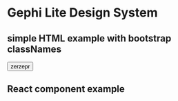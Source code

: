 
# Gephi Lite Design System

## simple HTML example with bootstrap classNames

<button className='btn btn-primary'>zerzepr</button>

## React component example

<NodeComponent label='node label'/>
